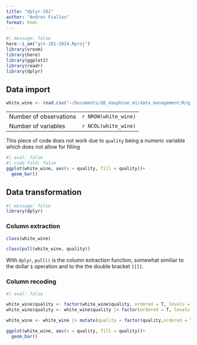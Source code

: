 ```yaml
---
title: "dplyr-101"
author: "Andres Fiallos"
format: html
---
```



```r
#| message: false
here::i_am("git-101-2024.Rproj")
library(vroom)
library(here)
library(ggplot2)
library(readr)
library(dplyr)
```
## Data import

```r
white_wine <- read.csv("~/Documents/QE_dauphine_m1/data_management/R/git-101-2024/white_wine.csv", sep=";")
```



|     |     |
|-----|-----|
|  Number of observations   |  `r NROW(white_wine)`   |
|  Number of variables   |  `r NCOL(white_wine)`   |


This piece of code does not work due to `quality` being a numeric variable which does not allow for filling
```r
#| eval: false
#| code-fold: false
ggplot(white_wine, aes(x = quality, fill = quality))+
  geom_bar()
```



## Data transformation

```r
#| message: false
library(dplyr)


```

### Column extraction

```r
class(white_wine)

class(pull(white_wine, quality))
```

With `dplyr`, `pull()` is the column extraction function, somewhat similiar to the dollar `$` operation and to the the double bracket `[[]]`.

### Column recoding
```r
#| eval: false

white_wine$quality <- factor(white_wine$quality, ordered = T, levels = 3:9)
white_wine$quality <- white_wine$quality |> factor(ordered = T, levels = 3:9)
```

```r
white_wine <- white_wine |> mutate(quality = factor(quality,ordered = T, levels = 3:9))

ggplot(white_wine, aes(x = quality, fill = quality))+
  geom_bar()
```

